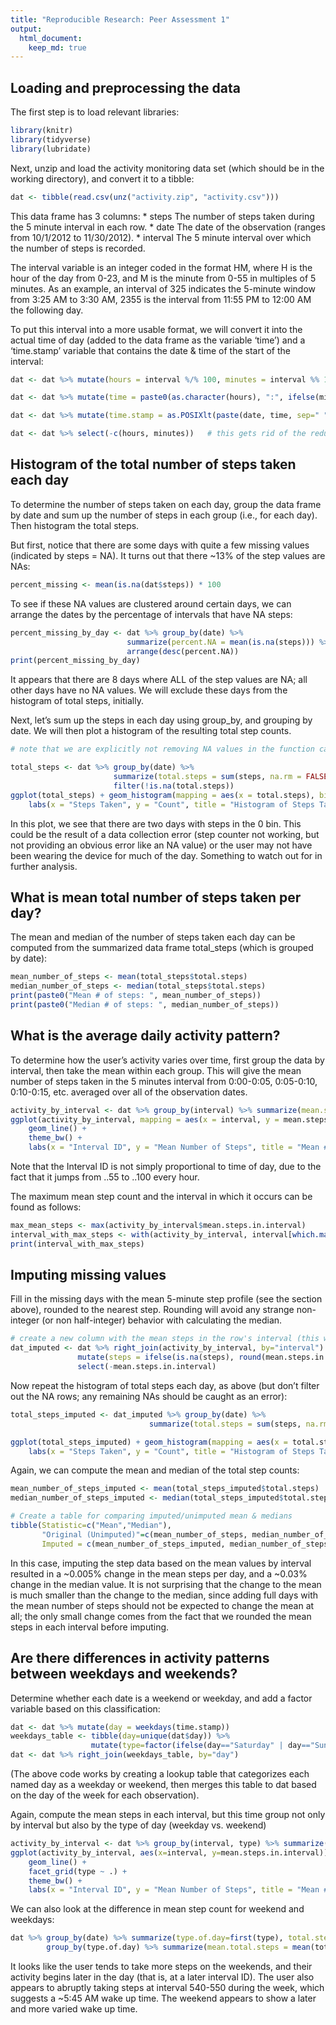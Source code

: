 ```yaml
---
title: "Reproducible Research: Peer Assessment 1"
output: 
  html_document:
    keep_md: true
---
```



## Loading and preprocessing the data

The first step is to load relevant libraries:

```r
library(knitr)
library(tidyverse)
library(lubridate)
```

Next, unzip and load the activity monitoring data set (which should be in the 
working directory), and convert it to a tibble:

```r
dat <- tibble(read.csv(unz("activity.zip", "activity.csv")))
```

This data frame has 3 columns:
* steps         The number of steps taken during the 5 minute interval in each row.
* date          The date of the observation (ranges from 10/1/2012 to 11/30/2012).
* interval      The 5 minute interval over which the number of steps is recorded.

The interval variable is an integer coded in the format HM, where H is the hour 
of the day from 0-23, and M is the minute from 0-55 in multiples of 5 minutes.
As an example, an interval of 325 indicates the 5-minute window from 3:25 AM 
to 3:30 AM, 2355 is the interval from 11:55 PM to 12:00 AM the following day.

To put this interval into a more usable format, we will convert it into the actual
time of day (added to the data frame as the variable 'time') and a 'time.stamp'
variable that contains the date & time of the start of the interval:

```r
dat <- dat %>% mutate(hours = interval %/% 100, minutes = interval %% 100)

dat <- dat %>% mutate(time = paste0(as.character(hours), ":", ifelse(minutes<10, paste0("0",as.character(minutes)), as.character(minutes))))

dat <- dat %>% mutate(time.stamp = as.POSIXlt(paste(date, time, sep=" ")))

dat <- dat %>% select(-c(hours, minutes))   # this gets rid of the redundant hours and minutes columns.
```


## Histogram of the total number of steps taken each day

To determine the number of steps taken on each day, group the data frame by
date and sum up the number of steps in each group (i.e., for each day). Then
histogram the total steps.

But first, notice that there are some days with quite a few missing values 
(indicated by steps = NA). It turns out that there ~13% of the step values are NAs:
```r
percent_missing <- mean(is.na(dat$steps)) * 100
```

To see if these NA values are clustered around certain days, we can arrange the 
dates by the percentage of intervals that have NA steps:
```r
percent_missing_by_day <- dat %>% group_by(date) %>% 
                          summarize(percent.NA = mean(is.na(steps))) %>%
                          arrange(desc(percent.NA))
print(percent_missing_by_day)
```
It appears that there are 8 days where ALL of the step values are NA; all other
days have no NA values. We will exclude these days from the histogram of total
steps, initially.

Next, let's sum up the steps in each day using group_by, and grouping by date. 
We will then plot a histogram of the resulting total step counts.

```r
# note that we are explicitly not removing NA values in the function call to sum, but will use filter to remove days that contain NA values.

total_steps <- dat %>% group_by(date) %>% 
                       summarize(total.steps = sum(steps, na.rm = FALSE)) %>%   
                       filter(!is.na(total.steps))
ggplot(total_steps) + geom_histogram(mapping = aes(x = total.steps), bins=20) + theme_bw() +
    labs(x = "Steps Taken", y = "Count", title = "Histogram of Steps Taken Each Day")
```

In this plot, we see that there are two days with steps in the 0 bin. This could be the
result of a data collection error (step counter not working, but not providing
an obvious error like an NA value) or the user may not have been wearing the 
device for much of the day. Something to watch out for in further analysis.

## What is mean total number of steps taken per day?

The mean and median of the number of steps taken each day can be computed from
the summarized data frame total_steps (which is grouped by date):
```r
mean_number_of_steps <- mean(total_steps$total.steps)
median_number_of_steps <- median(total_steps$total.steps)
print(paste0("Mean # of steps: ", mean_number_of_steps))
print(paste0("Median # of steps: ", median_number_of_steps))
```

## What is the average daily activity pattern?

To determine how the user's activity varies over time, first group the data by
interval, then take the mean within each group. This will give the mean number
of steps taken in the 5 minutes interval from 0:00-0:05, 0:05-0:10, 0:10-0:15, etc.
averaged over all of the observation dates.
```r
activity_by_interval <- dat %>% group_by(interval) %>% summarize(mean.steps.in.interval = mean(steps, na.rm=TRUE))
ggplot(activity_by_interval, mapping = aes(x = interval, y = mean.steps.in.interval)) + 
    geom_line() +
    theme_bw() +
    labs(x = "Interval ID", y = "Mean Number of Steps", title = "Mean # of Steps by 5-Minute Interval")
```
  
Note that the Interval ID is not simply proportional to time of day, due to the fact that it jumps from ..55 to ..100 every hour.

The maximum mean step count and the interval in which it occurs can be found as follows:
```r
max_mean_steps <- max(activity_by_interval$mean.steps.in.interval)
interval_with_max_steps <- with(activity_by_interval, interval[which.max(mean.steps.in.interval)])
print(interval_with_max_steps)
```


## Imputing missing values

Fill in the missing days with the mean 5-minute step profile (see the section
above), rounded to the nearest step. Rounding will avoid any strange non-integer
(or non half-integer) behavior with calculating the median.

```r
# create a new column with the mean steps in the row's interval (this will be the same for each date)
dat_imputed <- dat %>% right_join(activity_by_interval, by="interval") %>%     
               mutate(steps = ifelse(is.na(steps), round(mean.steps.in.interval), steps)) %>%
               select(-mean.steps.in.interval)
```


Now repeat the histogram of total steps each day, as above (but don't filter 
out the NA rows; any remaining NAs should be caught as an error):

```r

total_steps_imputed <- dat_imputed %>% group_by(date) %>% 
                               summarize(total.steps = sum(steps, na.rm = FALSE))

ggplot(total_steps_imputed) + geom_histogram(mapping = aes(x = total.steps), bins=20) + theme_bw() +
    labs(x = "Steps Taken", y = "Count", title = "Histogram of Steps Taken Each Day")
```

Again, we can compute the mean and median of the total step counts:
```r
mean_number_of_steps_imputed <- mean(total_steps_imputed$total.steps)
median_number_of_steps_imputed <- median(total_steps_imputed$total.steps)

# Create a table for comparing imputed/unimputed mean & medians
tibble(Statistic=c("Mean","Median"), 
       "Original (Unimputed)"=c(mean_number_of_steps, median_number_of_steps),
       Imputed = c(mean_number_of_steps_imputed, median_number_of_steps_imputed))
```

In this case, imputing the step data based on the mean values by interval resulted
in a ~0.005% change in the mean steps per day, and a ~0.03% change in the median
value. It is not surprising that the change to the mean is much smaller than the 
change to the median, since adding full days with the mean number of steps should
not be expected to change the mean at all; the only small change comes from the 
fact that we rounded the mean steps in each interval before imputing.

## Are there differences in activity patterns between weekdays and weekends?

Determine whether each date is a weekend or weekday, and add a factor variable
based on this classification:
```r
dat <- dat %>% mutate(day = weekdays(time.stamp))
weekdays_table <- tibble(day=unique(dat$day)) %>% 
                  mutate(type=factor(ifelse(day=="Saturday" | day=="Sunday", "Weekend", "Weekday")))
dat <- dat %>% right_join(weekdays_table, by="day")
```

(The above code works by creating a lookup table that categorizes each named day
as a weekday or weekend, then merges this table to dat based on the day of the
week for each observation).

Again, compute the mean steps in each interval, but this time group not only
by interval but also by the type of day (weekday vs. weekend)

```r
activity_by_interval <- dat %>% group_by(interval, type) %>% summarize(mean.steps.in.interval = mean(steps, na.rm=TRUE))
ggplot(activity_by_interval, aes(x=interval, y=mean.steps.in.interval)) + 
    geom_line() +
    facet_grid(type ~ .) +
    theme_bw() +
    labs(x = "Interval ID", y = "Mean Number of Steps", title = "Mean # of Steps by 5-Minute Interval")
```

We can also look at the difference in mean step count for weekend and weekdays:

```r
dat %>% group_by(date) %>% summarize(type.of.day=first(type), total.steps = sum(steps, na.rm=TRUE)) %>%
        group_by(type.of.day) %>% summarize(mean.total.steps = mean(total.steps))
```


It looks like the user tends to take more steps on the weekends, and their activity begins later in the day (that is, at a later interval ID). The user also appears to abruptly taking steps at interval 540-550 during the week, which suggests a ~5:45 AM wake up time. The weekend appears to show a later and more varied wake up time.
